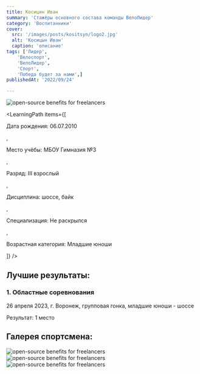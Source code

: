 ```yaml
---
title: Косицин Иван
summary: 'Стажёры основного состава команды ВелоЛидер'
category: 'Воспитанники'
cover:
  src: '/images/posts/kositsyn/logo2.jpg'
  alt: 'Косицын Иван'
  caption: 'описание'
tags: ['Лидер',
    'Велоспорт',
    'ВелоЛидер',
    'Спорт',
    'Победа будет за нами',]
publishedAt: '2022/09/24'

---
```

<CardLeaders>
<Image
  src="/images/posts/kositsyn/logo2.jpg"
  alt="open-source benefits for freelancers"
/>

<LearningPath
  items={[
    <p>Дата рождения: 06.07.2010</p>,
    <p>Место учёбы: МБОУ Гимназия №3</p>,
    <p>Разряд: III взрослый</p>,
    <p>Дисциплина: шоссе, байк</p>,
    <p>Специализация: Не раскрылся</p>,
    <p>Возрастная категория: Младшие юноши</p>
  ]}
/>
</CardLeaders>

## Лучшие результаты:

### 1. Областные соревнования 

26 апреля 2023, г. Воронеж, групповая гонка, младшие юноши - шоссе 

Результат: 1 место 


## Галерея спортсмена:
<Image
  src="/images/posts/kositsyn/1.jpg"
  alt="open-source benefits for freelancers"
/>
<Image
  src="/images/posts/kositsyn/2.jpg"
  alt="open-source benefits for freelancers"
/>
<Image
  src="/images/posts/kositsyn/3.jpg"
  alt="open-source benefits for freelancers"
/>



